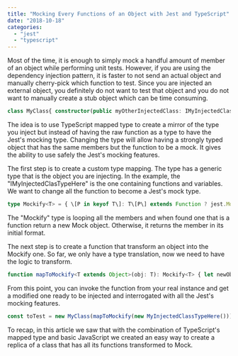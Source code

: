```yaml
---
title: "Mocking Every Functions of an Object with Jest and TypeScript"
date: "2018-10-18"
categories: 
  - "jest"
  - "typescript"
---
```


Most of the time, it is enough to simply mock a handful amount of member of an object while performing unit tests. However, if you are using the dependency injection pattern, it is faster to not send an actual object and manually cherry-pick which function to test. Since you are injected an external object, you definitely do not want to test that object and you do not want to manually create a stub object which can be time consuming.

```typescript
class MyClass{ constructor(public myOtherInjectedClass: IMyInjectedClassTypeHere){ ...} } 
``` 


The idea is to use TypeScript mapped type to create a mirror of the type you inject but instead of having the raw function as a type to have the Jest's mocking type. Changing the type will allow having a strongly typed object that has the same members but the function to be a mock. It gives the ability to use safely the Jest's mocking features. 

The first step is to create a custom type mapping. The type has a generic type that is the object you are injecting. In the example, the "IMyInjectedClasTypeHere" is the one containing functions and variables. We want to change all the function to become a Jest's mock type.

```typescript
type Mockify<T> = { \[P in keyof T\]: T\[P\] extends Function ? jest.Mock<{}> : T\[P\] }; 
``` 


The "Mockify" type is looping all the members and when found one that is a function return a new Mock object. Otherwise, it returns the member in its initial format.

The next step is to create a function that transform an object into the Mockify one. So far, we only have a type translation, now we need to have the logic to transform.

```typescript
function mapToMockify<T extends Object>(obj: T): Mockify<T> { let newObject: Mockify<T> = {} as Mockify<T>; const properties = Object.getOwnPropertyNames(Object.getPrototypeOf(obj)); for (let i = 0; i &lt; properties.length; i++) { newObject\[properties\[i\]\] = jest.fn(); } return newObject; } 
``` 


From this point, you can invoke the function from your real instance and get a modified one ready to be injected and interrogated with all the Jest's mocking features.

```typescript
const toTest = new MyClass(mapToMockify(new MyInjectedClassTypeHere())); expect(toTest.function1).toHaveBeenCalled(); 
``` 


To recap, in this article we saw that with the combination of TypeScript's mapped type and basic JavaScript we created an easy way to create a replica of a class that has all its functions transformed to Mock.
